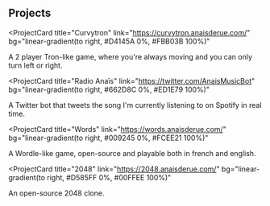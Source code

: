 ## Projects

<ProjectCard
  title="Curvytron"
  link="https://curvytron.anaisderue.com/"
  bg="linear-gradient(to right, #D4145A 0%, #FBB03B 100%)"
>
  A 2 player Tron-like game, where you're always moving and you can only turn
  left or right.
</ProjectCard>

<ProjectCard
  title="Radio Anaïs"
  link="https://twitter.com/AnaisMusicBot"
  bg="linear-gradient(to right, #662D8C 0%, #ED1E79 100%)"
>
  A Twitter bot that tweets the song I'm currently listening to on Spotify in
  real time.
</ProjectCard>

<ProjectCard
  title="Words"
  link="https://words.anaisderue.com/"
  bg="linear-gradient(to right, #009245 0%, #FCEE21 100%)"
>
  A Wordle-like game, open-source and playable both in french and english.
</ProjectCard>

<ProjectCard
  title="2048"
  link="https://2048.anaisderue.com/"
  bg="linear-gradient(to right, #D585FF 0%, #00FFEE 100%)"
>
  An open-source 2048 clone.
</ProjectCard>
